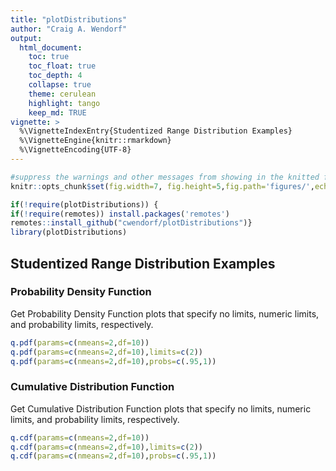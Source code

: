 ```yaml
---
title: "plotDistributions"
author: "Craig A. Wendorf"
output:
  html_document:
    toc: true
    toc_float: true
    toc_depth: 4
    collapse: true
    theme: cerulean
    highlight: tango
    keep_md: TRUE
vignette: >
  %\VignetteIndexEntry{Studentized Range Distribution Examples}
  %\VignetteEngine{knitr::rmarkdown}
  %\VignetteEncoding{UTF-8}
---
```


```r
#suppress the warnings and other messages from showing in the knitted file.
knitr::opts_chunk$set(fig.width=7, fig.height=5,fig.path='figures/',echo=TRUE,warning=FALSE,message=FALSE)
```

```r
if(!require(plotDistributions)) {
if(!require(remotes)) install.packages('remotes')
remotes::install_github("cwendorf/plotDistributions")}
library(plotDistributions)
```

## Studentized Range Distribution Examples

### Probability Density Function

Get Probability Density Function plots that specify no limits, numeric limits, and probability limits, respectively.
```r
q.pdf(params=c(nmeans=2,df=10))
q.pdf(params=c(nmeans=2,df=10),limits=c(2))
q.pdf(params=c(nmeans=2,df=10),probs=c(.95,1))
```

### Cumulative Distribution Function

Get Cumulative Distribution Function plots that specify no limits, numeric limits, and probability limits, respectively.
```r
q.cdf(params=c(nmeans=2,df=10))
q.cdf(params=c(nmeans=2,df=10),limits=c(2))
q.cdf(params=c(nmeans=2,df=10),probs=c(.95,1))
```
